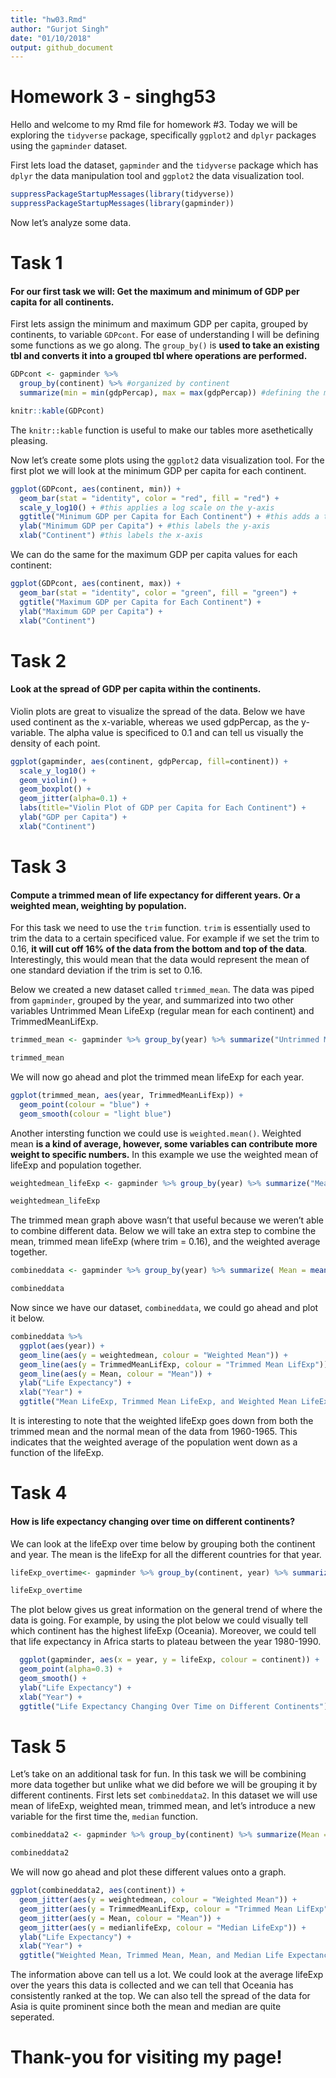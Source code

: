 ```yaml
---
title: "hw03.Rmd"
author: "Gurjot Singh"
date: "01/10/2018"
output: github_document
---
```


# Homework 3 - singhg53

Hello and welcome to my Rmd file for homework #3. Today we will be exploring the `tidyverse` package, specifically `ggplot2` and `dplyr` packages using the `gapminder` dataset.

First lets load the dataset, `gapminder` and the `tidyverse` package which has `dplyr` the data manipulation tool and `ggplot2` the data visualization tool.


```r
suppressPackageStartupMessages(library(tidyverse))
suppressPackageStartupMessages(library(gapminder))
```
Now let's analyze some data.

# Task 1
#### For our first task we will: **Get the maximum and minimum of GDP per capita for all continents.**

First lets assign the minimum and maximum GDP per capita, grouped by continents, to variable `GDPcont`.
For ease of understanding I will be defining some functions as we go along. The `group_by()` is **used to take an existing tbl and converts it into a grouped tbl where operations are performed.**

```r
GDPcont <- gapminder %>%
  group_by(continent) %>% #organized by continent
  summarize(min = min(gdpPercap), max = max(gdpPercap)) #defining the min and max for gdpPercap

knitr::kable(GDPcont)
```

The `knitr::kable` function is useful to make our tables more asethetically pleasing.

Now let's create some plots using the `ggplot2` data visualization tool. For the first plot we will look at the minimum GDP per capita for each continent.

```r
ggplot(GDPcont, aes(continent, min)) + 
  geom_bar(stat = "identity", color = "red", fill = "red") + 
  scale_y_log10() + #this applies a log scale on the y-axis
  ggtitle("Minimum GDP per Capita for Each Continent") + #this adds a title to the graph
  ylab("Minimum GDP per Capita") + #this labels the y-axis
  xlab("Continent") #this labels the x-axis
```

We can do the same for the maximum GDP per capita values for each continent:

```r
ggplot(GDPcont, aes(continent, max)) + 
  geom_bar(stat = "identity", color = "green", fill = "green") + 
  ggtitle("Maximum GDP per Capita for Each Continent") + 
  ylab("Maximum GDP per Capita") +
  xlab("Continent")
```


# Task 2
#### Look at the spread of GDP per capita within the continents.

Violin plots are great to visualize the spread of the data. Below we have used continent as the x-variable, whereas we used gdpPercap, as the y-variable. The alpha value is specificed to 0.1 and can tell us visually the density of each point. 

```r
ggplot(gapminder, aes(continent, gdpPercap, fill=continent)) + 
  scale_y_log10() +
  geom_violin() +
  geom_boxplot() +
  geom_jitter(alpha=0.1) +
  labs(title="Violin Plot of GDP per Capita for Each Continent") +
  ylab("GDP per Capita") +
  xlab("Continent")
```

# Task 3
#### Compute a trimmed mean of life expectancy for different years. Or a weighted mean, weighting by population.

For this task we need to use the `trim` function. `trim` is essentially used to trim the data to a certain specificed value. For example if we set the trim to 0.16, **it will cut off 16% of the data from the bottom and top of the data**. Interestingly, this would mean that the data would represent the mean of one standard deviation if the trim is set to 0.16.

Below we created a new dataset called `trimmed_mean`. The data was piped from `gapminder`, grouped by the year, and summarized into two other variables Untrimmed Mean LifeExp (regular mean for each continent) and TrimmedMeanLifExp.

```r
trimmed_mean <- gapminder %>% group_by(year) %>% summarize("Untrimmed Mean LifeExp" = mean(lifeExp), TrimmedMeanLifExp = mean(lifeExp,trim = 0.16)) %>% arrange(year)

trimmed_mean
```

We will now go ahead and plot the trimmed mean lifeExp for each year.

```r
ggplot(trimmed_mean, aes(year, TrimmedMeanLifExp)) +
  geom_point(colour = "blue") +
  geom_smooth(colour = "light blue")
```

Another intersting function we could use is `weighted.mean()`. Weighted mean **is a kind of average, however, some variables can contribute more weight to specific numbers.** In this example we use the weighted mean of lifeExp and population together.

```r
weightedmean_lifeExp <- gapminder %>% group_by(year) %>% summarize("Mean" = mean(lifeExp), weightedmean = weighted.mean(lifeExp, pop))

weightedmean_lifeExp
```

The trimmed mean graph above wasn't that useful because we weren't able to combine different data. Below we will take an extra step to combine the mean, trimmed mean lifeExp (where trim = 0.16), and the weighted average together.

```r
combineddata <- gapminder %>% group_by(year) %>% summarize( Mean = mean(lifeExp), weightedmean = weighted.mean(lifeExp, pop), TrimmedMeanLifExp = mean(lifeExp,trim = 0.16))

combineddata
```

Now since we have our dataset, `combineddata`, we could go ahead and plot it below.

```r
combineddata %>% 
  ggplot(aes(year)) +
  geom_line(aes(y = weightedmean, colour = "Weighted Mean")) +
  geom_line(aes(y = TrimmedMeanLifExp, colour = "Trimmed Mean LifExp")) +
  geom_line(aes(y = Mean, colour = "Mean")) +
  ylab("Life Expectancy") +
  xlab("Year") +
  ggtitle("Mean LifeExp, Trimmed Mean LifeExp, and Weighted Mean LifeExp vs. Year")
```

It is interesting to note that the weighted lifeExp goes down from both the trimmed mean and the normal mean of the data from 1960-1965. This indicates that the weighted average of the population went down as a function of the lifeExp.

# Task 4

#### How is life expectancy changing over time on different continents?

We can look at the lifeExp over time below by grouping both the continent and year. The mean is the lifeExp for all the different countries for that year.

```r
lifeExp_overtime<- gapminder %>% group_by(continent, year) %>% summarize("Mean" = mean(lifeExp))

lifeExp_overtime
```


The plot below gives us great information on the general trend of where the data is going. For example, by using the plot below we could visually tell which continent has the highest lifeExp (Oceania). Moreover, we could tell that life expectancy in Africa starts to plateau between the year 1980-1990.

```r
  ggplot(gapminder, aes(x = year, y = lifeExp, colour = continent)) +
  geom_point(alpha=0.3) +
  geom_smooth() +
  ylab("Life Expectancy") +
  xlab("Year") +
  ggtitle("Life Expectancy Changing Over Time on Different Continents")
```

# Task 5

Let's take on an additional task for fun. In this task we will be combining more data together but unlike what we did before we will be grouping it by different continents. First lets set `combineddata2`. In this dataset we will use mean of lifeExp, weighted mean, trimmed mean, and let's introduce a new variable for the first time the, `median` function.

```r
combineddata2 <- gapminder %>% group_by(continent) %>% summarize(Mean = mean(lifeExp), weightedmean = weighted.mean(lifeExp, pop), TrimmedMeanLifExp = mean(lifeExp,trim = 0.16), medianlifeExp= median(lifeExp))

combineddata2
```

We will now go ahead and plot these different values onto a graph.

```r
ggplot(combineddata2, aes(continent)) +
  geom_jitter(aes(y = weightedmean, colour = "Weighted Mean")) +
  geom_jitter(aes(y = TrimmedMeanLifExp, colour = "Trimmed Mean LifExp")) +
  geom_jitter(aes(y = Mean, colour = "Mean")) +
  geom_jitter(aes(y = medianlifeExp, colour = "Median LifeExp")) +
  ylab("Life Expectancy") +
  xlab("Year") +
  ggtitle("Weighted Mean, Trimmed Mean, Mean, and Median Life Expectancy")
```

The information above can tell us a lot. We could look at the average lifeExp over the years this data is collected and we can tell that Oceania has consistently ranked at the top. We can also tell the spread of the data for Asia is quite prominent since both the mean and median are quite seperated.






# Thank-you for visiting my page!